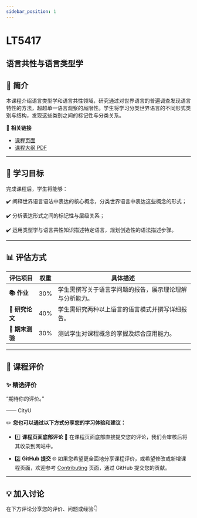 ```yaml
---
sidebar_position: 1
---
```


# LT5417
## 语言共性与语言类型学

## **📘 简介**
本课程介绍语言类型学和语言共性领域，研究通过对世界语言的普遍调查发现语言特性的方法，超越单一语言观察的局限性。学生将学习分类世界语言的不同形式类别与结构，发现这些类别之间的标记性与分类关系。

🔗 **相关链接**
- [课程页面](https://www.cityu.edu.hk/catalogue/pg/202526/course/LT5417.htm)
- [课程大纲 PDF](https://www.cityu.edu.hk/catalogue/pg/202526/course/LT5417.pdf)

---

## **🎯 学习目标**

完成课程后，学生将能够：

✔️ 阐释世界语言语法中表达的核心概念，分类世界语言中表达这些概念的形式；

✔️ 分析表达形式之间的标记性与层级关系；

✔️ 运用类型学与语言共性知识描述特定语言，规划创造性的语法描述步骤。

---

## **📊 评估方式**

| **评估项目**            | **权重** | **具体描述**                                                                                     |
|------------------------|---------|-----------------------------------------------------------------------------------------------|
| **📚 作业**             | 30%     | 学生需撰写关于语言学问题的报告，展示理论理解与分析能力。                                               |
| **📄 研究论文**          | 40%     | 学生需研究两种以上语言的语言模式并撰写详细报告。                                                        |
| **📝 期末测验**          | 30%     | 测试学生对课程概念的掌握及综合应用能力。                                                               |

---

## **💬 课程评价**

### ✨ **精选评价**
<div className={commentStyles.commentBox}>
    <p className={commentStyles.commentText}>
        “期待你的评价。”
    </p>
    <p className={commentStyles.commentAuthor}>—— CityU</p>
</div>

✏️ **您也可以通过以下方式分享您的学习体验和建议：**

- 1️⃣ **课程页面底部评论**
💬 在课程页面底部直接提交您的评论，我们会审核后将其收录到网站中。

- 2️⃣ **GitHub 提交**
🌐 如果您希望更全面地分享课程评价，或希望修改或新增课程页面，欢迎参考 [Contributing](/contributing) 页面，通过 GitHub 提交您的贡献。

---

## **💡 加入讨论**

在下方评论分享您的评价、问题或经验👇
<Utterances />
